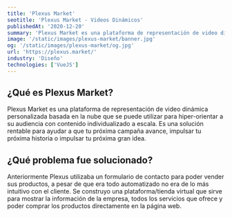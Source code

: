 ```yaml
---
title: 'Plexus Market'
seotitle: 'Plexus Market - Videos Dinámicos'
publishedAt: '2020-12-20'
summary: 'Plexus Market es una plataforma de representación de video dinámica personalizada basada en la nube. Muestra con un video de lo que eres capaz.'
image: '/static/images/plexus-market/banner.jpg'
og: '/static/images/plexus-market/og.jpg'
url: 'https://plexus.market/'
industry: 'Diseño'
technologies: ['VueJS']
---
```


## ¿Qué es Plexus Market?

Plexus Market es una plataforma de representación de video dinámica personalizada basada en la nube que se puede utilizar para hiper-orientar a su audiencia con contenido individualizado a escala. Es una solución rentable para ayudar a que tu próxima campaña avance, impulsar tu próxima historia o impulsar tu próxima gran idea.

## ¿Qué problema fue solucionado?

Anteriormente Plexus utilizaba un formulario de contacto para poder vender sus productos, a pesar de que era todo automatizado no era de lo más intuitivo con el cliente. Se construyo una plataforma/tienda virtual que sirve para mostrar la información de la empresa, todos los servicios que ofrece y poder comprar los productos directamente en la página web.